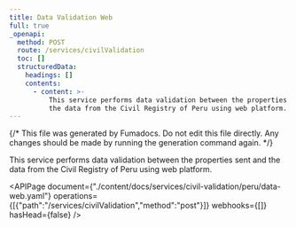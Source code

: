 ```yaml
---
title: Data Validation Web
full: true
_openapi:
  method: POST
  route: /services/civilValidation
  toc: []
  structuredData:
    headings: []
    contents:
      - content: >-
          This service performs data validation between the properties sent and
          the data from the Civil Registry of Peru using web platform.
---
```


{/* This file was generated by Fumadocs. Do not edit this file directly. Any changes should be made by running the generation command again. */}

This service performs data validation between the properties sent and the data from the Civil Registry of Peru using web platform.

<APIPage document={"./content/docs/services/civil-validation/peru/data-web.yaml"} operations={[{"path":"/services/civilValidation","method":"post"}]} webhooks={[]} hasHead={false} />